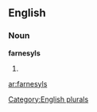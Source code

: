 ==English==

===Noun===
'''farnesyls'''

# {{plural of|[[farnesyl]]}}

[[Category:English plurals]]

[[ar:farnesyls]]